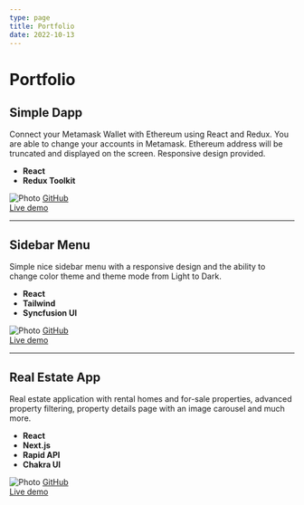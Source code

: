 ```yaml
---
type: page
title: Portfolio
date: 2022-10-13
---
```


# Portfolio

## Simple Dapp

Connect your Metamask Wallet with Ethereum using React and Redux. You are able to change your accounts in Metamask.
Ethereum address will be truncated and displayed on the screen. Responsive design provided.

 
* **React**
* **Redux Toolkit**

<Image
  src="/images/metamask.png"
  alt="Photo"
  width={889}
  height={500}
  priority
  className="next-image"
/>
[GitHub ](https://github.com/AndreyPashinsky/dapp-front-with-metamask-auth)  
[Live demo ](https://dapp-metamask-auth.vercel.app/)  

---

## Sidebar Menu

Simple nice sidebar menu with a responsive design and the ability to change 
color theme and theme mode from Light to Dark. 
* **React**
* **Tailwind**
* **Syncfusion UI**


<Image
  src="/images/sidebarMenuLight.png"
  alt="Photo"
  width={889}
  height={500}
  priority
  className="next-image"
/>
[GitHub ](https://github.com/AndreyPashinsky/dashboard)  
[Live demo ](https://sidebarmenu.vercel.app/)  

---

## Real Estate App

Real estate application with rental homes and for-sale properties,
advanced property filtering, property details page with an image carousel and much more.
* **React**
* **Next.js**
* **Rapid API**
* **Chakra UI**


<Image
  src="/images/realEstateApp.png"
  alt="Photo"
  width={889}
  height={500}
  priority
  className="next-image"
/>
[GitHub ](https://github.com/AndreyPashinsky/real-estate)  
[Live demo](https://real-estate-app-navy.vercel.app/)
